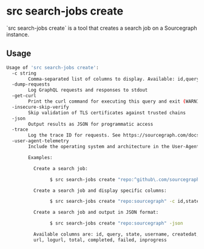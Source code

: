 # src search-jobs create

<p className="subtitle">`src search-jobs create` is a tool that creates a search job on a Sourcegraph instance.</p>

## Usage

```bash
Usage of 'src search-jobs create':
  -c string
        Comma-separated list of columns to display. Available: id,query,state,username,createdat,startedat,finishedat,url,logurl,total,completed,failed,inprogress (default "id,username,state,query")
  -dump-requests
        Log GraphQL requests and responses to stdout
  -get-curl
        Print the curl command for executing this query and exit (WARNING: includes printing your access token!)
  -insecure-skip-verify
        Skip validation of TLS certificates against trusted chains
  -json
        Output results as JSON for programmatic access
  -trace
        Log the trace ID for requests. See https://sourcegraph.com/docs/admin/observability/tracing
  -user-agent-telemetry
        Include the operating system and architecture in the User-Agent sent with requests to Sourcegraph (default true)

        Examples:

          Create a search job:

                $ src search-jobs create "repo:^github\.com/sourcegraph/sourcegraph$ sort:indexed-desc"

          Create a search job and display specific columns:

                $ src search-jobs create "repo:sourcegraph" -c id,state,username

          Create a search job and output in JSON format:

                $ src search-jobs create "repo:sourcegraph" -json

          Available columns are: id, query, state, username, createdat, startedat, finishedat,
          url, logurl, total, completed, failed, inprogress
```
